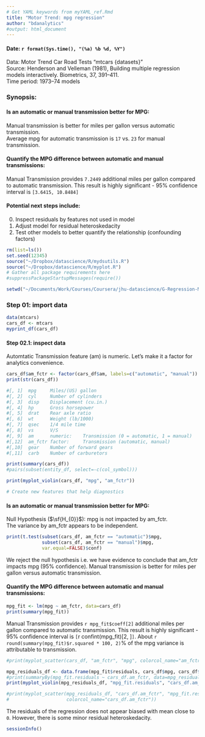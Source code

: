 ```yaml
---
# Get YAML keywords from myYAML_ref.Rmd
title: "Motor Trend: mpg regression"
author: "bdanalytics"
#output: html_document
---
```

#### Date: `r format(Sys.time(), "(%a) %b %d, %Y")`

Data: Motor Trend Car Road Tests "mtcars {datasets}"  
Source: Henderson and Velleman (1981), Building multiple regression models interactively. Biometrics, 37, 391–411.  
Time period: 1973–74 models

### Synopsis:

#### Is an automatic or manual transmission better for MPG:
Manual transmission is better for miles per gallon versus automatic transmission.  
Average mpg for automatic transmission is `17` vs. `23` for manual transmission.  

#### Quantify the MPG difference between automatic and manual transmissions:
Manual Transmission provides `7.2449` additional miles per gallon compared to automatic transmission. This result is highly significant - 95% confidence interval is `[3.6415, 10.8484]`

#### Potential next steps include:
0. Inspect residuals by features not used in model
1. Adjust model for residual heteroskedacity
2. Test other models to better quantify the relationship (confounding factors)

```r
rm(list=ls())
set.seed(12345)
source("~/Dropbox/datascience/R/mydsutils.R")
source("~/Dropbox/datascience/R/myplot.R")
# Gather all package requirements here
#suppressPackageStartupMessages(require())
```

```r
setwd("~/Documents/Work/Courses/Coursera/jhu-datascience/G-Regression-Models/Project/MotorTrend")
```

### Step 01: import data
```r
data(mtcars)
cars_df <- mtcars
myprint_df(cars_df)
```

#### Step 02.1: inspect data
Automtatic Transmission feature (am) is numeric. Let's make it a factor for analytics convenience.
```r
cars_df$am_fctr <- factor(cars_df$am, labels=c("automatic", "manual"))
print(str(cars_df))

#[, 1]  mpg	    Miles/(US) gallon
#[, 2]	cyl	    Number of cylinders
#[, 3]	disp	Displacement (cu.in.)
#[, 4]	hp	    Gross horsepower
#[, 5]	drat	Rear axle ratio
#[, 6]	wt	    Weight (lb/1000)
#[, 7]	qsec	1/4 mile time
#[, 8]	vs	    V/S
#[, 9]	am	    numeric:    Transmission (0 = automatic, 1 = manual)
#[,12]  am_fctr	factor:     Transmission (automatic, manual)
#[,10]	gear	Number of forward gears
#[,11]	carb	Number of carburetors

print(summary(cars_df))
#pairs(subset(entity_df, select=-c(col_symbol)))

print(myplot_violin(cars_df, "mpg", "am_fctr"))

# Create new features that help diagnostics
```

#### Is an automatic or manual transmission better for MPG:
Null Hypothesis ($\sf{H_{0}}$): mpg is not impacted by am_fctr.  
The variance by am_fctr appears to be independent. 
```r
print(t.test(subset(cars_df, am_fctr == "automatic")$mpg, 
             subset(cars_df, am_fctr == "manual")$mpg, 
             var.equal=FALSE)$conf)
```
We reject the null hypothesis i.e. we have evidence to conclude that am_fctr impacts mpg (95% confidence). Manual transmission is better for miles per gallon versus automatic transmission.

#### Quantify the MPG difference between automatic and manual transmissions:
```r
mpg_fit <- lm(mpg ~ am_fctr, data=cars_df)
print(summary(mpg_fit))
```
Manual Transmission provides ``r mpg_fit$coeff[2]`` additional miles per gallon compared to automatic transmission. This result is highly significant - 95% confidence interval is `[`r confint(mpg_fit)[2, ]`]`. About ``r round(summary(mpg_fit)$r.squared * 100, 2)``% of the mpg variance is attributable to transmission.

```r
#print(myplot_scatter(cars_df, "am_fctr", "mpg", colorcol_name="am_fctr"))

mpg_residuals_df <- data.frame(mpg_fit$residuals, cars_df$mpg, cars_df$am_fctr)
#print(summaryBy(mpg_fit.residuals ~ cars_df.am_fctr, data=mpg_residuals_df, FUN=mean))
print(myplot_violin(mpg_residuals_df, "mpg_fit.residuals", "cars_df.am_fctr"))

#print(myplot_scatter(mpg_residuals_df, "cars_df.am_fctr", "mpg_fit.residuals", 
#                     colorcol_name="cars_df.am_fctr"))
```  
The residuals of the regression does not appear biased with mean close to `0`. However, there is some minor residual heteroskedacity. 

```r
sessionInfo()
```
